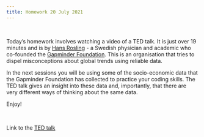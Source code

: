 ```yaml
---
title: Homework 20 July 2021
---
```


<br/>

Today's homework involves watching a video of a TED talk. It is just over 19 minutes and is by [Hans Rosling](https://en.wikipedia.org/wiki/Hans_Rosling) - a Swedish physician and academic who co-founded the [Gapminder Foundation](https://www.gapminder.org). This is an organisation that tries to dispel misconceptions about global trends using reliable data.

In the next sessions you will be using some of the socio-economic data that the Gapminder Foundation has collected to practice your coding skills. The TED talk gives an insight into these data and, importantly, that there are very different ways of thinking about the same data.

Enjoy!

<br />

Link to the [TED talk](https://www.ted.com/talks/hans_rosling_the_best_stats_you_ve_ever_seen)